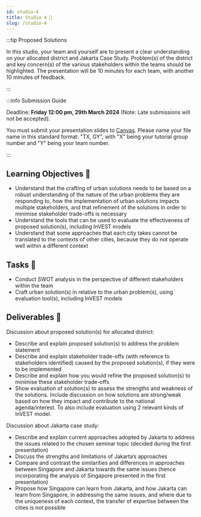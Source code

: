 ```yaml
---
id: studio-4
title: Studio 4 🎤 
slug: /studio-4
---
```





<StudioType type="presentation"/>

:::tip Proposed Solutions

In this studio, your team and yourself are to present a clear understanding on your allocated district and Jakarta Case Study. Problem(s) of the district and key concern(s) of the various stakeholders within the teams should be highlighted. The presentation will be 10 minutes for each team, with another 10 minutes of feedback.

:::

:::info Submission Guide

Deadline: **Friday 12:00 pm, 29th March 2024** (Note: Late submissions will not be accepted).

You must submit your presentation slides to [Canvas](https://canvas.nus.edu.sg/courses/52842/assignments/94280?module_item_id=284655). Please name your file name in this standard format: "TX, GY", with "X" being your tutorial group number and "Y" being your team number. 

:::
## Learning Objectives 🎯
- Understand that the crafting of urban solutions needs to be based on a robust understanding of the nature of the urban problems they are responding to, how the implementation of urban solutions impacts multiple stakeholders, and that refinement of the solutions in order to minimise stakeholder trade-offs is necessary
- Understand the tools that can be used to evaluate the effectiveness of proposed solution(s), including InVEST models
- Understand that some approaches that each city takes cannot be translated to the contexts of other cities, because they do not operate well within a different context

## Tasks 🔨
- Conduct SWOT analysis in the perspective of different stakeholders within the team 
- Craft urban solution(s) in relative to the urban problem(s), using evaluation tool(s), including InVEST models

## Deliverables 📂 
Discussion about proposed solution(s) for allocated district:
- Describe and explain proposed solution(s) to address the problem statement 
- Describe and explain stakeholder trade-offs (with reference to stakeholders identified) caused by the proposed solution(s), if they were to be implemented 
- Describe and explain how you would refine the proposed solution(s) to minimise these stakeholder trade-offs
- Show evaluation of solution(s) to assess the strengths and weakness of the solutions. Include discussion on how solutions are strong/weak based on how they impact and contribute to the national agenda/interest. To also include evaluation using 2 relevant kinds of InVEST model.

Discussion about Jakarta case study:
- Describe and explain current approaches adopted by Jakarta to address the issues related to the chosen seminar topic (decided during the first presentation)
- Discuss the strengths and limitations of Jakarta’s approaches 
- Compare and contrast the similarities and differences in approaches between Singapore and Jakarta towards the same issues (hence incorporating the analysis of Singapore presented in the first presentation)
- Propose how Singapore can learn from Jakarta, and how Jakarta can learn from Singapore, in addressing the same issues, and where due to the uniqueness of each context, the transfer of expertise between the cities is not possible 
